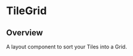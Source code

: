 
<Meta of={TileGridStories} />

# TileGrid

<ResourceLinks
  sourceCode="https://github.com/cultureamp/kaizen-design-system/tree/main/packages/components/src/Tile/TileGrid"
  designGuidelines="https://cultureamp.atlassian.net/wiki/spaces/DesignSystem/pages/3079077889/Tile#TileGrid"
  className="!mb-8"
/>


<Installation
  installCommand="yarn add @kaizen/components"
  importStatement='import { TileGrid } from "@kaizen/components"'
/>

## Overview

A layout component to sort your Tiles into a Grid.

<Canvas of={TileGridStories.Playground} />
<Controls of={TileGridStories.Playground} />
